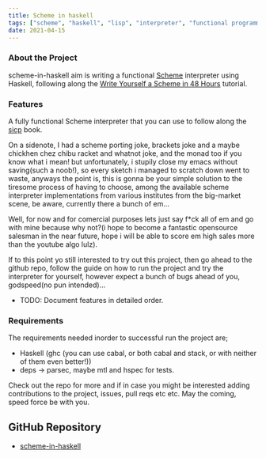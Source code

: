 ```yaml
---
title: Scheme in haskell
tags: ["scheme", "haskell", "lisp", "interpreter", "functional programming", "lambdas"]
date: 2021-04-15
---
```


### About the Project
scheme-in-haskell aim is writing a functional [Scheme](https://en.wikipedia.org/wiki/Scheme_(programming_language)) interpreter using Haskell, following along the [Write Yourself a Scheme in 48 Hours](https://en.wikibooks.org/wiki/Write_Yourself_a_Scheme_in_48_Hours) tutorial.

### Features
A fully functional Scheme interpreter that you can use to follow along the [sicp](https://mitpress.mit.edu/sites/default/files/sicp/full-text/book/book.html) book.

On a sidenote, I had a scheme porting joke, brackets joke and a maybe chickhen chez chibu racket and whatnot joke, and the monad too if you know what i mean! but unfortunately, i stupily close my emacs without saving(such a noob!), so every sketch i managed to scratch down went to waste, anyways the point is, this is gonna be your simple solution to the tiresome process of having to choose, among the  available scheme interpreter implementations from various institutes from the big-market scene, be aware, currently there a bunch of em...

Well, for now and for comercial purposes lets just say f*ck all of em and go with mine because why not?(i hope to become a fantastic opensource salesman in the near future, hope i will be able to score em high sales more than the youtube algo lulz).

If to this point yo still interested to try out this  project, then go ahead to the github repo, follow the guide on how to run the project and try the interpreter for yourself, however expect a bunch of bugs ahead of you, godspeed(no pun intended)...

- TODO: Document features in detailed order.

### Requirements
The requirements needed inorder to successful run the project are;
- Haskell (ghc (you can use cabal, or both cabal and stack, or with neither of them even better!))
- deps -> parsec, maybe mtl and hspec for tests.

Check out the repo for more and if in case you might be interested adding contributions to the project, issues, pull reqs etc etc. May the coming, speed force be with you.

## GitHub Repository
- [scheme-in-haskell](https://github.com/SentinelWarren/scheme-in-haskell)
